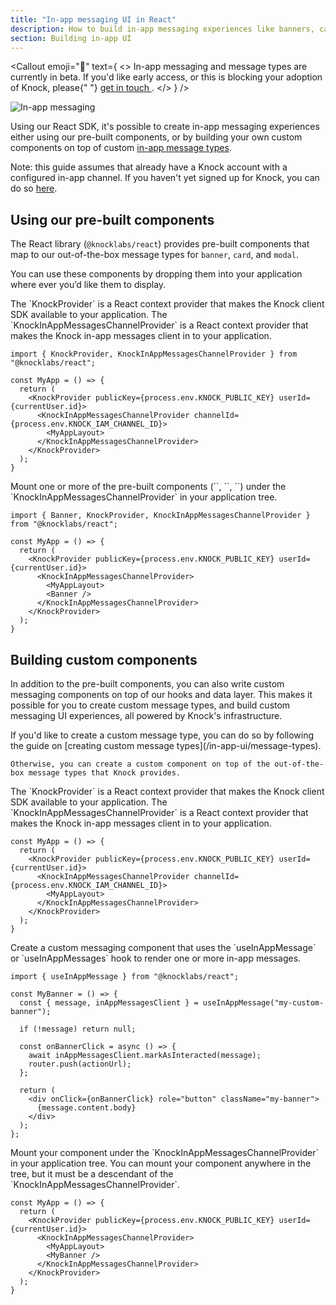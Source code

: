 ```yaml
---
title: "In-app messaging UI in React"
description: How to build in-app messaging experiences like banners, cards, modals and more, powered by Knock and React.
section: Building in-app UI
---
```


<Callout
  emoji="🚧"
  text={
    <>
      In-app messaging and message types are currently in beta. If you'd like
      early access, or this is blocking your adoption of Knock, please{" "}
      <a href="mailto:support@knock.app?subject=Message%20types">
        get in touch
      </a>
      .
    </>
  }
/>

![In-app messaging](/images/in-app-ui/in-app-messaging-components.png)

Using our React SDK, it's possible to create in-app messaging experiences either using our pre-built components, or by building your own custom components on top of custom [in-app message types](/in-app-ui/message-types).

Note: this guide assumes that already have a Knock account with a configured in-app channel. If you haven't yet signed up for Knock, you can do so [here](https://dashboard.knock.app/signup).

## Using our pre-built components

The React library (`@knocklabs/react`) provides pre-built components that map to our out-of-the-box message types for `banner`, `card`, and `modal`.

You can use these components by dropping them into your application where ever you’d like them to display.

<Steps>
  <Step title="Setup the KnockProvider and KnockInAppMessagesChannelProvider">
    The `KnockProvider` is a React context provider that makes the Knock client SDK available to your application. The `KnockInAppMessagesChannelProvider` is a React context provider that makes the Knock in-app messages client in to your application.

```tsx
import { KnockProvider, KnockInAppMessagesChannelProvider } from "@knocklabs/react";

const MyApp = () => {
  return (
    <KnockProvider publicKey={process.env.KNOCK_PUBLIC_KEY} userId={currentUser.id}>
      <KnockInAppMessagesChannelProvider channelId={process.env.KNOCK_IAM_CHANNEL_ID}>
        <MyAppLayout>
      </KnockInAppMessagesChannelProvider>
    </KnockProvider>
  );
}
```

  </Step>
  <Step title="Mount one or more pre-built components">
    Mount one or more of the pre-built components (`<Banner />`, `<Card />`, `<Modal />`) under the `KnockInAppMessagesChannelProvider` in your application tree.

```tsx
import { Banner, KnockProvider, KnockInAppMessagesChannelProvider } from "@knocklabs/react";

const MyApp = () => {
  return (
    <KnockProvider publicKey={process.env.KNOCK_PUBLIC_KEY} userId={currentUser.id}>
      <KnockInAppMessagesChannelProvider>
        <MyAppLayout>
        <Banner />
      </KnockInAppMessagesChannelProvider>
    </KnockProvider>
  );
}
```

  </Step>
</Steps>

## Building custom components

In addition to the pre-built components, you can also write custom messaging components on top of our hooks and data layer. This makes it possible for you to create custom message types, and build custom messaging UI experiences, all powered by Knock's infrastructure.

<Steps>
  <Step title="Create a custom message type (optional)">
    If you'd like to create a custom message type, you can do so by following the guide on [creating custom message types](/in-app-ui/message-types).

    Otherwise, you can create a custom component on top of the out-of-the-box message types that Knock provides.

  </Step>
  <Step title="Setup the KnockProvider and KnockInAppMessagesChannelProvider">
    The `KnockProvider` is a React context provider that makes the Knock client SDK available to your application. The `KnockInAppMessagesChannelProvider` is a React context provider that makes the Knock in-app messages client in to your application.

```tsx
const MyApp = () => {
  return (
    <KnockProvider publicKey={process.env.KNOCK_PUBLIC_KEY} userId={currentUser.id}>
      <KnockInAppMessagesChannelProvider channelId={process.env.KNOCK_IAM_CHANNEL_ID}>
        <MyAppLayout>
      </KnockInAppMessagesChannelProvider>
    </KnockProvider>
  );
}
```

  </Step>
  <Step title="Create a custom messaging component">
    Create a custom messaging component that uses the `useInAppMessage` or `useInAppMessages` hook to render one or more in-app messages.

```tsx
import { useInAppMessage } from "@knocklabs/react";

const MyBanner = () => {
  const { message, inAppMessagesClient } = useInAppMessage("my-custom-banner");

  if (!message) return null;

  const onBannerClick = async () => {
    await inAppMessagesClient.markAsInteracted(message);
    router.push(actionUrl);
  };

  return (
    <div onClick={onBannerClick} role="button" className="my-banner">
      {message.content.body}
    </div>
  );
};
```

  </Step>
  <Step title="Mount your component">
    Mount your component under the `KnockInAppMessagesChannelProvider` in your application tree. You can mount your component anywhere in the tree, but it must be a descendant of the `KnockInAppMessagesChannelProvider`.

```tsx
const MyApp = () => {
  return (
    <KnockProvider publicKey={process.env.KNOCK_PUBLIC_KEY} userId={currentUser.id}>
      <KnockInAppMessagesChannelProvider>
        <MyAppLayout>
        <MyBanner />
      </KnockInAppMessagesChannelProvider>
    </KnockProvider>
  );
}
```

  </Step>
</Steps>
